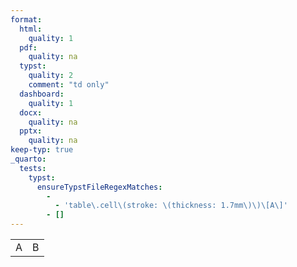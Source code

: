 ```yaml
---
format:
  html:
    quality: 1
  pdf:
    quality: na
  typst:
    quality: 2
    comment: "td only"
  dashboard:
    quality: 1
  docx:
    quality: na
  pptx:
    quality: na
keep-typ: true
_quarto:
  tests:
    typst:
      ensureTypstFileRegexMatches:
        -
          - 'table\.cell\(stroke: \(thickness: 1.7mm\)\)\[A\]'
        - []
---
```


```{=html}
<table>
    <tr><td style="border-width: 1.7mm">A</td><td>B</td></tr>
</table>
```

